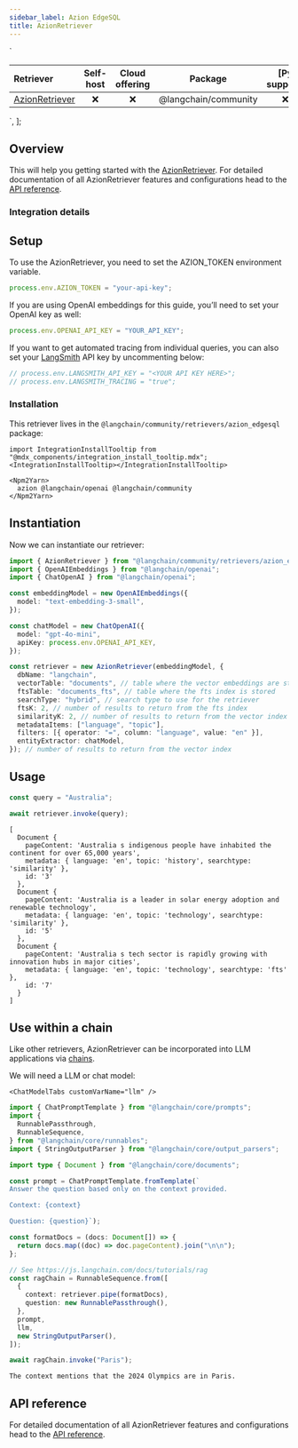 ```yaml
---
sidebar_label: Azion EdgeSQL
title: AzionRetriever
---
```


  `
<table>
<colgroup>
<col style="width: 16%" />
<col style="width: 20%" />
<col style="width: 20%" />
<col style="width: 20%" />
<col style="width: 20%" />
</colgroup>
<thead>
<tr>
<th style="text-align: left;">Retriever</th>
<th style="text-align: center;">Self-host</th>
<th style="text-align: center;">Cloud offering</th>
<th style="text-align: center;">Package</th>
<th style="text-align: center;">[Py support]</th>
</tr>
</thead>
<tbody>
<tr>
<td style="text-align: left;"><a href="https://api.js.langchain.com/classes/_langchain_community.retrievers_azion_edgesql.AzionRetriever.html">AzionRetriever</a></td>
<td style="text-align: center;">❌</td>
<td style="text-align: center;">❌</td>
<td style="text-align: center;"><span class="citation" data-cites="langchain/community">@langchain/community</span></td>
<td style="text-align: center;">❌</td>
</tr>
</tbody>
</table>
`,
];

## Overview

This will help you getting started with the
[AzionRetriever](../../../docs/concepts/#retrievers). For detailed
documentation of all AzionRetriever features and configurations head to
the [API
reference](https://api.js.langchain.com/classes/_langchain_community.retrievers_azion_edgesql.AzionRetriever.html).

### Integration details

<div dangerouslySetInnerHTML={{ __html: quartoRawHtml[0] }} />

## Setup

To use the AzionRetriever, you need to set the AZION_TOKEN environment
variable.

```typescript
process.env.AZION_TOKEN = "your-api-key";
```

If you are using OpenAI embeddings for this guide, you’ll need to set
your OpenAI key as well:

```typescript
process.env.OPENAI_API_KEY = "YOUR_API_KEY";
```

If you want to get automated tracing from individual queries, you can
also set your [LangSmith](https://docs.smith.langchain.com/) API key by
uncommenting below:

```typescript
// process.env.LANGSMITH_API_KEY = "<YOUR API KEY HERE>";
// process.env.LANGSMITH_TRACING = "true";
```

### Installation

This retriever lives in the
`@langchain/community/retrievers/azion_edgesql` package:

```mdx-code-block
import IntegrationInstallTooltip from "@mdx_components/integration_install_tooltip.mdx";
<IntegrationInstallTooltip></IntegrationInstallTooltip>

<Npm2Yarn>
  azion @langchain/openai @langchain/community
</Npm2Yarn>
```
## Instantiation

Now we can instantiate our retriever:

```typescript
import { AzionRetriever } from "@langchain/community/retrievers/azion_edgesql";
import { OpenAIEmbeddings } from "@langchain/openai";
import { ChatOpenAI } from "@langchain/openai";

const embeddingModel = new OpenAIEmbeddings({
  model: "text-embedding-3-small",
});

const chatModel = new ChatOpenAI({
  model: "gpt-4o-mini",
  apiKey: process.env.OPENAI_API_KEY,
});

const retriever = new AzionRetriever(embeddingModel, {
  dbName: "langchain",
  vectorTable: "documents", // table where the vector embeddings are stored
  ftsTable: "documents_fts", // table where the fts index is stored
  searchType: "hybrid", // search type to use for the retriever
  ftsK: 2, // number of results to return from the fts index
  similarityK: 2, // number of results to return from the vector index
  metadataItems: ["language", "topic"],
  filters: [{ operator: "=", column: "language", value: "en" }],
  entityExtractor: chatModel,
}); // number of results to return from the vector index
```
## Usage

```typescript
const query = "Australia";

await retriever.invoke(query);
```
```text
[
  Document {
    pageContent: 'Australia s indigenous people have inhabited the continent for over 65,000 years',
    metadata: { language: 'en', topic: 'history', searchtype: 'similarity' },
    id: '3'
  },
  Document {
    pageContent: 'Australia is a leader in solar energy adoption and renewable technology',
    metadata: { language: 'en', topic: 'technology', searchtype: 'similarity' },
    id: '5'
  },
  Document {
    pageContent: 'Australia s tech sector is rapidly growing with innovation hubs in major cities',
    metadata: { language: 'en', topic: 'technology', searchtype: 'fts' },
    id: '7'
  }
]
```

## Use within a chain

Like other retrievers, AzionRetriever can be incorporated into LLM
applications via [chains](../../../docs/how_to/sequence/).

We will need a LLM or chat model:

```mdx-code-block
<ChatModelTabs customVarName="llm" />
```
```typescript
import { ChatPromptTemplate } from "@langchain/core/prompts";
import {
  RunnablePassthrough,
  RunnableSequence,
} from "@langchain/core/runnables";
import { StringOutputParser } from "@langchain/core/output_parsers";

import type { Document } from "@langchain/core/documents";

const prompt = ChatPromptTemplate.fromTemplate(`
Answer the question based only on the context provided.

Context: {context}

Question: {question}`);

const formatDocs = (docs: Document[]) => {
  return docs.map((doc) => doc.pageContent).join("\n\n");
};

// See https://js.langchain.com/docs/tutorials/rag
const ragChain = RunnableSequence.from([
  {
    context: retriever.pipe(formatDocs),
    question: new RunnablePassthrough(),
  },
  prompt,
  llm,
  new StringOutputParser(),
]);
```

```typescript
await ragChain.invoke("Paris");
```

```text
The context mentions that the 2024 Olympics are in Paris.
```

## API reference

For detailed documentation of all AzionRetriever features and
configurations head to the [API
reference](https://api.js.langchain.com/classes/_langchain_community.retrievers_azion_edgesql.AzionRetriever.html).
